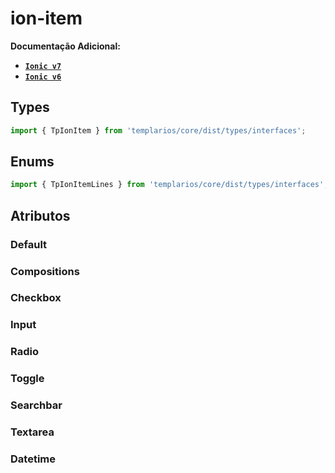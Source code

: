 

<Meta of={itemStories} />

# ion-item

**Documentação Adicional:**

- **[`Ionic v7`](https://ionicframework.com/docs/api/item)**
- **[`Ionic v6`](https://ionicframework.com/docs/v6/api/item)**

## Types

```ts
import { TpIonItem } from 'templarios/core/dist/types/interfaces';
```

## Enums

```ts
import { TpIonItemLines } from 'templarios/core/dist/types/interfaces';
```

## Atributos

### Default

<Canvas of={itemStories.Default} />
<Controls of={itemStories.Default} />

### Compositions

### Checkbox

<Canvas of={checkboxStories.Checkbox} />
<Controls of={checkboxStories.Checkbox} />

### Input

<Canvas of={inputStories.Input} />
<Controls of={inputStories.Input} />

### Radio

<Canvas of={radioStories.Radio} />
<Controls of={radioStories.Radio} />

### Toggle

<Canvas of={toggleStories.Toggle} />
<Controls of={toggleStories.Toggle} />

### Searchbar

<Canvas of={searchbarStories.Searchbar} />
<Controls of={searchbarStories.Searchbar} />

### Textarea

<Canvas of={textareaStories.Textarea} />
<Controls of={textareaStories.Textarea} />

### Datetime

<Canvas of={datetimeStories.Datetime} />
<Controls of={datetimeStories.Datetime} />
